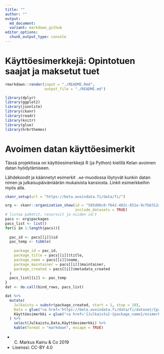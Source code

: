 ```yaml
---
title: ""
author: ""
output:
  md_document:
  variant: markdown_github
editor_options: 
  chunk_output_type: console
---
```




# Käyttöesimerkkejä: Opintotuen saajat ja maksetut tuet

```r
rmarkdown::render(input = "./README.Rmd", 
                  output_file = "./README.md")
```

```r
library(dplyr)
library(ggplot2)
library(jsonlite)
library(ckanr)
library(readr)
library(knitr)
library(glue)
library(hrbrthemes)
```

Avoimen datan käyttöesimerkit
=========================================

Tässä projektissa on käyttöesimerkkejä R (ja Python) kielillä Kelan avoimen datan hyödytämiseen.

Lähdekoodit ja käännetyt esimerkit `.md`-muodossa löytyvät kunkin datan nimen ja julkaisupäivämäärän mukaisista kansiosta. Linkit esimerkkeihin myös alla.


```r
ckanr_setup(url = "https://beta.avoindata.fi/data/fi/")

org <- ckanr::organization_show(id = "585d86c0-f642-482c-852a-9cfb6312a5eb", 
                                include_datasets = TRUE)
# listaa paketit, resurssit ja niiden id:t
pacs <- org$packages
pacs_list <- list()
for(i in 1:length(pacs)){
  
  pac_id <- pacs[[i]]$id
  pac_temp <- tibble(
    
    package_id = pac_id,
    package_title = pacs[[i]]$title,
    package_name = pacs[[i]]$name,
    package_maintainer = pacs[[i]]$maintainer,
    package_created = pacs[[i]]$metadata_created
  )
  pacs_list[[i]] <- pac_temp
}
dat <- do.call(bind_rows, pacs_list)

dat %>% 
  mutate(
    Julkaistu = substr(package_created, start = 1, stop = 10),
    Data = glue("<a href='https://beta.avoindata.fi/data/fi/dataset/{package_name}'>{package_title}</a>"),
    Käyttöesimerkki = glue("<a href='{Julkaistu}-{package_name}/esimerkki_R.md'>R</a>")
  ) %>% 
    select(Julkaistu,Data,Käyttöesimerkki) %>% 
    kable(format = "markdown", escape = TRUE)
```






- (C) Markus Kainu & Co 2019
- Lisenssi: CC-BY 4.0

